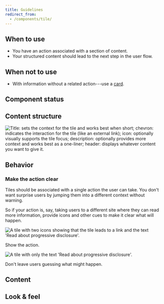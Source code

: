```yaml
---
title: Guidelines
redirect_from:
  - /components/tile/
---
```



<ReactExample exampleId="Tile-default" />

## When to use

- You have an action associated with a section of content.
- Your structured content should lead to the next step in the user flow.

## When not to use

- With information without a related action---use a [card](/components/structure/card/).

## Component status

<ComponentStatus component="Tile" />

## Content structure

![Title: sets the context for the tile and works best when short; chevron: indicates the interaction for the tile (like an external link); icon: optionally visually supports the tile focus; description: optionally provides more context and works best as a one-liner; header: displays whatever content you want to give it.](fileId:4QJZqvBvRrLu6t9mwObCkA;nodeId:219%3A1)

## Behavior

### Make the action clear

Tiles should be associated with a single action the user can take.
You don't want surprise users by jumping them into a different context without warning.

So if your action is, say, taking users to a different site where they can read more information,
provide icons and other cues to make it clear what will happen.

<GuidelineImages>

<DoImage>

![A tile with two icons showing that the tile leads to a link and the text 'Read about progressive disclosure'.](fileId:fannvRpkOJK6uxxT33EKaa;nodeId:140%3A1438)

Show the action.

</DoImage>

<DontImage>

![A tile with only the text 'Read about progressive disclosure'.](fileId:fannvRpkOJK6uxxT33EKaa;nodeId:140%3A1636)

Don't leave users guessing what might happen.

</DontImage>

</GuidelineImages>

## Content

<DescriptionsExtraSnippet />

## Look & feel

<VisualHierarchySnippet component="tile" />
